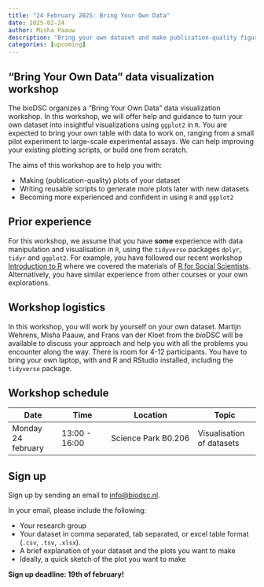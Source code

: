 ```yaml
---
title: "24 February 2025: Bring Your Own Data"
date: 2025-02-24
author: Misha Paauw
description: "Bring your own dataset and make publication-quality figures."
categories: [upcoming]
---
```


## "Bring Your Own Data" data visualization workshop

The bioDSC organizes a “Bring Your Own Data” data visualization workshop. In this workshop, we will offer help and guidance to turn your own dataset into insightful visualizations using `ggplot2` in `R`. You are expected to bring your own table with data to work on, ranging from a small pilot experiment to large-scale experimental assays. We can help improving your existing plotting scripts, or build one from scratch.

The aims of this workshop are to help you with:

-	Making (publication-quality) plots of your dataset
-	Writing reusable scripts to generate more plots later with new datasets
-	Becoming more experienced and confident in using `R` and `ggplot2`

## Prior experience

For this workshop, we assume that you have **some** experience with data manipulation and visualisation in `R`, using the `tidyverse` packages `dplyr`, `tidyr` and `ggplot2`. For example, you have followed our recent workshop [Introduction to R](2025-introduction-R.qmd) where we covered the materials of [R for Social Scientists](https://datacarpentry.github.io/r-socialsci/). Alternatively, you have similar experience from other courses or your own explorations.

## Workshop logistics

In this workshop, you will work by yourself on your own dataset. Martijn Wehrens, Misha Paauw, and Frans van der Kloet from the *bio*DSC will be available to discuss your approach and help you with all the problems you encounter along the way. There is room for 4-12 participants. You have to bring your own laptop, with and R and RStudio installed, including the `tidyverse` package. 

## Workshop schedule

| Date | Time | Location | Topic |
| ---- | ---- | -------  | ----- |
| Monday 24 february | 13:00 - 16:00 | Science Park B0.206 | Visualisation of datasets |

## Sign up

Sign up by sending an email to [info@biodsc.nl](mailto:info@biodsc.nl).

In your email, please include the following:

- Your research group
- Your dataset in comma separated, tab separated, or excel table format (`.csv`, `.tsv`, `.xlsx`).
- A brief explanation of your dataset and the plots you want to make
- Ideally, a quick sketch of the plot you want to make

**Sign up deadline: 19th of february!**